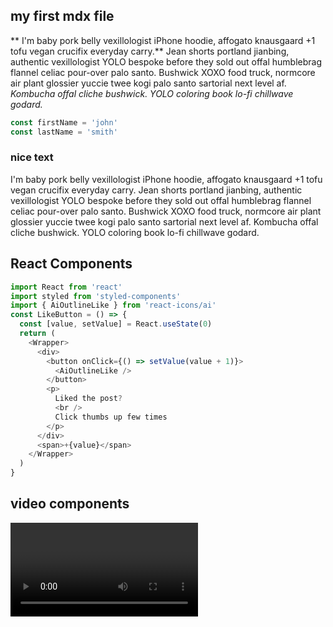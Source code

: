 
<section className="mdx-page">

## my first mdx file

** I'm baby pork belly vexillologist iPhone hoodie, affogato knausgaard +1 tofu vegan crucifix everyday carry.** Jean shorts portland jianbing, authentic vexillologist YOLO bespoke before they sold out offal humblebrag flannel celiac pour-over palo santo. Bushwick XOXO food truck, normcore air plant glossier yuccie twee kogi palo santo sartorial next level af. _Kombucha offal cliche bushwick. YOLO coloring book lo-fi chillwave godard._

<div className="code">

```js
const firstName = 'john'
const lastName = 'smith'
```

</div>

<div className="nice-text">
  <h3>nice text</h3>
  <FiInfo className="nice-text-icon" />
  I'm baby pork belly vexillologist iPhone hoodie, affogato knausgaard +1 tofu
  vegan crucifix everyday carry. Jean shorts portland jianbing, authentic
  vexillologist YOLO bespoke before they sold out offal humblebrag flannel
  celiac pour-over palo santo. Bushwick XOXO food truck, normcore air plant
  glossier yuccie twee kogi palo santo sartorial next level af. Kombucha offal
  cliche bushwick. YOLO coloring book lo-fi chillwave godard.
</div>

<h2>React Components</h2>

<Counter />

```js
import React from 'react'
import styled from 'styled-components'
import { AiOutlineLike } from 'react-icons/ai'
const LikeButton = () => {
  const [value, setValue] = React.useState(0)
  return (
    <Wrapper>
      <div>
        <button onClick={() => setValue(value + 1)}>
          <AiOutlineLike />
        </button>
        <p>
          Liked the post?
          <br />
          Click thumbs up few times
        </p>
      </div>
      <span>+{value}</span>
    </Wrapper>
  )
}
```

<LikeButton />

<h2>video components</h2>
<RegVideo />
<Video />

<Link to="/posts" className="btn center-btn">
  all posts
</Link>

</section>
